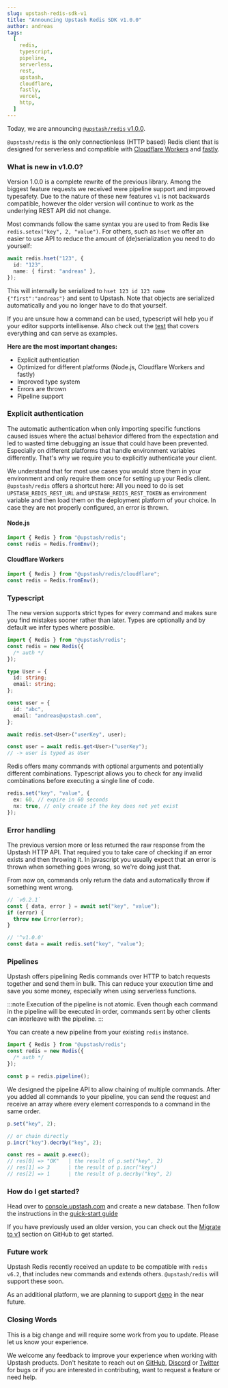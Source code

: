 ```yaml
---
slug: upstash-redis-sdk-v1
title: "Announcing Upstash Redis SDK v1.0.0"
author: andreas
tags:
  [
    redis,
    typescript,
    pipeline,
    serverless,
    rest,
    upstash,
    cloudflare,
    fastly,
    vercel,
    http,
  ]
---
```


Today, we are announcing [`@upstash/redis` v1.0.0](https://github.com/upstash/upstash-redis/releases/tag/v1.0.0).

`@upstash/redis` is the only connectionless (HTTP based) Redis client that is designed for serverless and compatible with [Cloudflare Workers](https://workers.cloudflare.com/) and [fastly](https://www.fastly.com/).

### What is new in v1.0.0?

Version 1.0.0 is a complete rewrite of the previous library. Among the biggest feature requests we received were pipeline support and improved typesafety.
Due to the nature of these new features `v1` is not backwards compatible, however the older version will continue to work as the underlying REST API did not change.

Most commands follow the same syntax you are used to from Redis like `redis.setex("key", 2, "value")`. For others, such as `hset` we offer an easier to use API to reduce the amount of (de)serialization you need to do yourself:

```ts
await redis.hset("123", {
  id: "123",
  name: { first: "andreas" },
});
```

This will internally be serialized to `hset 123 id 123 name {"first":"andreas"}` and sent to Upstash. Note that objects are serialized automatically and you no longer have to do that yourself.

If you are unsure how a command can be used, typescript will help you if your editor supports intellisense. Also check out the [test](https://github.com/upstash/upstash-redis/tree/main/pkg/commands) that covers everything and can serve as examples.

**Here are the most important changes:**

- Explicit authentication
- Optimized for different platforms (Node.js, Cloudflare Workers and fastly)
- Improved type system
- Errors are thrown
- Pipeline support

### Explicit authentication

The automatic authentication when only importing specific functions caused issues where the actual behavior differed from the expectation and led to wasted time debugging an issue that could have been prevented. Especially on different platforms that handle environment variables differently. That's why we require you to explicitly authenticate your client.

We understand that for most use cases you would store them in your environment and only require them once for setting up your Redis client. `@upstash/redis` offers a shortcut here: All you need to do is set `UPSTASH_REDIS_REST_URL` and `UPSTASH_REDIS_REST_TOKEN` as environment variable and then load them on the deployment platform of your choice. In case they are not properly configured, an error is thrown.

#### Node.js

```ts
import { Redis } from "@upstash/redis";
const redis = Redis.fromEnv();
```

#### Cloudflare Workers

```ts
import { Redis } from "@upstash/redis/cloudflare";
const redis = Redis.fromEnv();
```

### Typescript

The new version supports strict types for every command and makes sure you find mistakes sooner rather than later.
Types are optionally and by default we infer types where possible.

```ts
import { Redis } from "@upstash/redis";
const redis = new Redis({
  /* auth */
});

type User = {
  id: string;
  email: string;
};

const user = {
  id: "abc",
  email: "andreas@upstash.com",
};

await redis.set<User>("userKey", user);

const user = await redis.get<User>("userKey");
// -> user is typed as User
```

Redis offers many commands with optional arguments and potentially different combinations. Typescript allows you to check for any invalid combinations before executing a single line of code.

```ts
redis.set("key", "value", {
  ex: 60, // expire in 60 seconds
  nx: true, // only create if the key does not yet exist
});
```

### Error handling

The previous version more or less returned the raw response from the Upstash HTTP API. That required you to take care of checking if an error exists and then throwing it.
In javascript you usually expect that an error is thrown when something goes wrong, so we're doing just that.

From now on, commands only return the data and automatically throw if something went wrong.

```ts
// `v0.2.1`
const { data, error } = await set("key", "value");
if (error) {
  throw new Error(error);
}
```

```ts
// '^v1.0.0'
const data = await redis.set("key", "value");
```

### Pipelines

Upstash offers pipelining Redis commands over HTTP to batch requests together and send them in bulk.
This can reduce your execution time and save you some money, especially when using serverless functions.

:::note
Execution of the pipeline is not atomic. Even though each command in the pipeline will be executed in order, commands sent by other clients can interleave with the pipeline.
:::

You can create a new pipeline from your existing `redis` instance.

```ts
import { Redis } from "@upstash/redis";
const redis = new Redis({
  /* auth */
});

const p = redis.pipeline();
```

We designed the pipeline API to allow chaining of multiple commands. After you added all commands to your pipeline, you can send the request and receive an array where every element corresponds to a command in the same order.

```ts
p.set("key", 2);

// or chain directly
p.incr("key").decrby("key", 2);

const res = await p.exec();
// res[0] => "OK"   | the result of p.set("key", 2)
// res[1] => 3      | the result of p.incr("key")
// res[2] => 1      | the result of p.decrby("key", 2)
```

### How do I get started?

Head over to [console.upstash.com](https://console.upstash.com/) and create a new database.
Then follow the instructions in the [quick-start guide](https://github.com/upstash/upstash-redis#quick-start)

If you have previously used an older version, you can check out the [Migrate to v1](https://github.com/upstash/upstash-redis#migrating-to-v1) section on GitHub to get started.

### Future work

Upstash Redis recently received an update to be compatible with `redis v6.2`, that includes new commands and extends others. `@upstash/redis` will support these soon.

As an additional platform, we are planning to support [deno](https://deno.land/) in the near future.

### Closing Words

This is a big change and will require some work from you to update. Please let us know your experience.

We welcome any feedback to improve your experience when working with Upstash products.
Don't hesitate to reach out on [GitHub](https://github.com/upstash/upstash-redis/issues/new), [Discord](https://discord.com/invite/w9SenAtbme) or [Twitter](https://twitter.com/upstash) for bugs or if you are interested in contributing, want to request a feature or need help.
